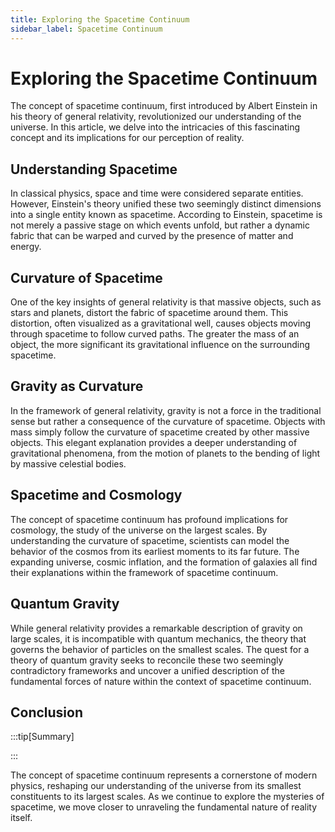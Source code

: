 ```yaml
---
title: Exploring the Spacetime Continuum
sidebar_label: Spacetime Continuum
---
```


# Exploring the Spacetime Continuum

The concept of spacetime continuum, first introduced by Albert Einstein in his theory of general relativity, revolutionized our understanding of the universe. In this article, we delve into the intricacies of this fascinating concept and its implications for our perception of reality.

## Understanding Spacetime

In classical physics, space and time were considered separate entities. However, Einstein's theory unified these two seemingly distinct dimensions into a single entity known as spacetime. According to Einstein, spacetime is not merely a passive stage on which events unfold, but rather a dynamic fabric that can be warped and curved by the presence of matter and energy.

## Curvature of Spacetime

One of the key insights of general relativity is that massive objects, such as stars and planets, distort the fabric of spacetime around them. This distortion, often visualized as a gravitational well, causes objects moving through spacetime to follow curved paths. The greater the mass of an object, the more significant its gravitational influence on the surrounding spacetime.

## Gravity as Curvature

In the framework of general relativity, gravity is not a force in the traditional sense but rather a consequence of the curvature of spacetime. Objects with mass simply follow the curvature of spacetime created by other massive objects. This elegant explanation provides a deeper understanding of gravitational phenomena, from the motion of planets to the bending of light by massive celestial bodies.

## Spacetime and Cosmology

The concept of spacetime continuum has profound implications for cosmology, the study of the universe on the largest scales. By understanding the curvature of spacetime, scientists can model the behavior of the cosmos from its earliest moments to its far future. The expanding universe, cosmic inflation, and the formation of galaxies all find their explanations within the framework of spacetime continuum.

## Quantum Gravity

While general relativity provides a remarkable description of gravity on large scales, it is incompatible with quantum mechanics, the theory that governs the behavior of particles on the smallest scales. The quest for a theory of quantum gravity seeks to reconcile these two seemingly contradictory frameworks and uncover a unified description of the fundamental forces of nature within the context of spacetime continuum.

## Conclusion

:::tip[Summary]

:::

The concept of spacetime continuum represents a cornerstone of modern physics, reshaping our understanding of the universe from its smallest constituents to its largest scales. As we continue to explore the mysteries of spacetime, we move closer to unraveling the fundamental nature of reality itself.

